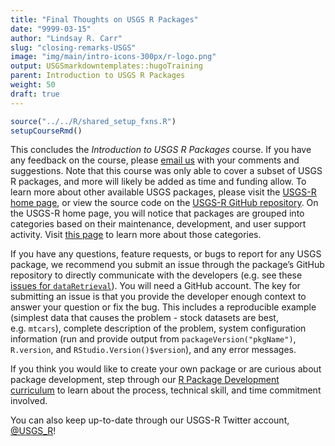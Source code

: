 ```yaml
---
title: "Final Thoughts on USGS R Packages"
date: "9999-03-15"
author: "Lindsay R. Carr"
slug: "closing-remarks-USGS"
image: "img/main/intro-icons-300px/r-logo.png"
output: USGSmarkdowntemplates::hugoTraining
parent: Introduction to USGS R Packages
weight: 50
draft: true
---
```


```r
source("../../R/shared_setup_fxns.R")
setupCourseRmd()
```

This concludes the *Introduction to USGS R Packages* course. If you have any feedback on the course, please [email us](mailto:gs-w_r_admin@usgs.gov) with your comments and suggestions. Note that this course was only able to cover a subset of USGS R packages, and more will likely be added as time and funding allow. To learn more about other available USGS packages, please visit the [USGS-R home page](https://owi.usgs.gov/R/index.html), or view the source code on the [USGS-R GitHub repository](https://github.com/USGS-R/). On the USGS-R home page, you will notice that packages are grouped into categories based on their maintenance, development, and user support activity. Visit [this page](https://owi.usgs.gov/R/packages.html) to learn more about those categories.

If you have any questions, feature requests, or bugs to report for any USGS package, we recommend you submit an issue through the package's GitHub repository to directly communicate with the developers (e.g. see these [issues for `dataRetrieval`](https://github.com/USGS-R/dataRetrieval/issues)). You will need a GitHub account. The key for submitting an issue is that you provide the developer enough context to answer your question or fix the bug. This includes a reproducible example (simplest data that causes the problem - stock datasets are best, e.g. `mtcars`), complete description of the problem, system configuration information (run and provide output from `packageVersion("pkgName")`, `R.version`, and ` RStudio.Version()$version`), and any error messages.

If you think you would like to create your own package or are curious about package development, step through our [R Package Development curriculum](/r-package-dev) to learn about the process, technical skill, and time commitment involved.

You can also keep up-to-date through our USGS-R Twitter account, [\@USGS_R](https://twitter.com/USGS_R)!
